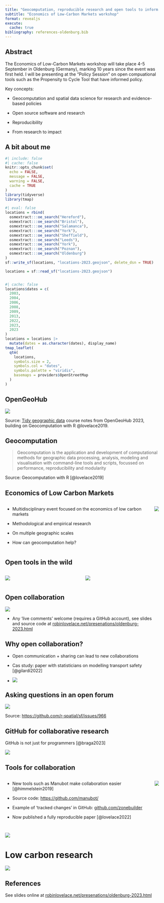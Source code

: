 ```yaml
---
title: "Geocomputation, reproducible research and open tools to inform the transition away from fossil fuels"
subtitle: "Economics of Low-Carbon Markets workshop"
format: revealjs
execute: 
  cache: true
bibliography: references-oldenburg.bib
---
```


## Abstract

::: incremental
The Economics of Low-Carbon Markets workshop will take place 4-5 September in Oldenburg (Germany), marking 10 years since the event was first held.
I will be presenting at the "Policy Session" on open compuational tools such as the Propensity to Cycle Tool that have informed policy.

Key concepts:

-   Geocomputation and spatial data science for research and evidence-based policies

-   Open source software and research

-   Reproducibility

-   From research to impact
:::

## A bit about me

```r
#| include: false
#| cache: false
knitr::opts_chunk$set(
  echo = FALSE,
  message = FALSE,
  warning = FALSE,
  cache = TRUE
)
library(tidyverse)
library(tmap)
```

```r
#| eval: false
locations = rbind(
  osmextract:::oe_search("Hereford"),
  osmextract:::oe_search("Bristol"),
  osmextract:::oe_search("Salamanca"),
  osmextract:::oe_search("York"),
  osmextract:::oe_search("Sheffield"),
  osmextract:::oe_search("Leeds"),
  osmextract:::oe_search("York"),
  osmextract:::oe_search("Poznan"),
  osmextract:::oe_search("Oldenburg")
)
sf::write_sf(locations, "locations-2023.geojson", delete_dsn = TRUE)
```

```r
locations = sf::read_sf("locations-2023.geojson")

```

```r
```

```r
#| cache: false
locations$dates = c(
  2003,
  2004,
  2006,
  2008,
  2009,
  2013,
  2022,
  2023,
  2023
)
locations = locations |> 
  mutate(dates = as.character(dates), display_name)
tmap_leaflet(
  qtm(
    locations, 
    symbols.size = 2,
    symbols.col = "dates",
    symbols.palette = "viridis",
    basemaps = providers$OpenStreetMap
  )
)

```

## OpenGeoHub

![](https://user-images.githubusercontent.com/1825120/263552520-4079b188-f921-4c6f-9391-bfd7891a4f52.gif)

Source: [Tidy geographic data](https://ogh23.robinlovelace.net/tidy) course notes from OpenGeoHub 2023, building on Geocomputation with R @lovelace2019.

## Geocomputation

> Geocomputation is the application and development of computational methods for geographic data processing, analysis, modeling and visualisation with command-line tools and scripts, focussed on performance, reproducibility and modularity

Source: Geocomputation with R [@lovelace2019]

## Economics of Low Carbon Markets

::: columns
::: column
::: incremental
-   Multidisciplinary event focused on the economics of low carbon markets

-   Methodological and empirical research

-   On multiple geographic scales

-   How can geocomputation help?
:::
:::

::: column
![](images/Screenshot_20230903-131355-2.png)
:::
:::

## Open tools in the wild

::: columns
::: column
![](images/Screenshot_20230903-131457.png)
:::

::: column
![](images/Screenshot_20230903-133204.png)
:::
:::

## Open collaboration

![](images/paste-1.png)

-   Any 'live comments' welcome (requires a GitHub account), see slides and source code at [robinlovelace.net/presenations/oldenburg-2023.html](https://www.robinlovelace.net/presentations/oldenburg-2023.html)

## Why open collaboration?

-   Open communication + sharing can lead to new collaborations

-   Cas study: paper with statisticians on modelling transport safety [@gilardi2022]

-   ![](images/paste-2.png)

## Asking questions in an open forum

![](images/paste-3.png)

Source: <https://github.com/r-spatial/sf/issues/966>

## GitHub for collaborative research

GitHub is not just for programmers [@braga2023]

![](images/paste-4.png)

## Tools for collaboration

::: columns
::: column
::: incremental

-   New tools such as Manubot make collaboration easier [@himmelstein2019]

-   Source code: <https://github.com/manubot/>

-   Example of 'tracked changes' in GitHub: [github.com/zonebuilder](https://github.com/zonebuilders/zonebuilder/pull/38)

-   Now published a fully reproducible paper [@lovelace2022]
:::
:::
::: column
![](images/paste-6.png)
:::
:::

## ![](images/paste-5.png)

# Low carbon research

![](images/PXL_20230903_062531314.jpg)

## References

See slides online at [robinlovelace.net/presenations/oldenburg-2023.html](https://www.robinlovelace.net/presentations/oldenburg-2023.html)